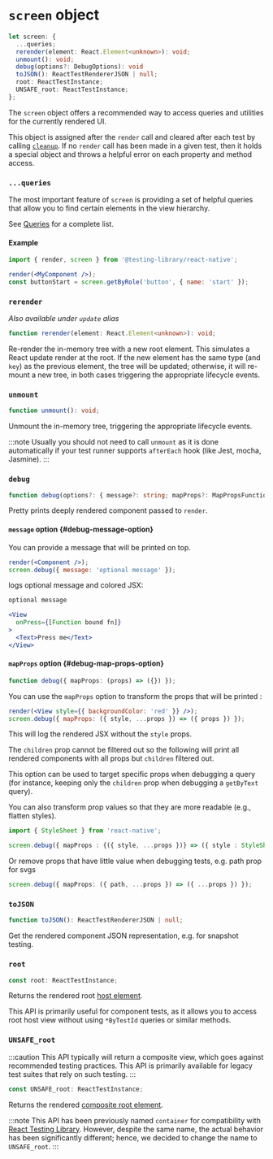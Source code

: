 # `screen` object

```ts
let screen: {
  ...queries;
  rerender(element: React.Element<unknown>): void;
  unmount(): void;
  debug(options?: DebugOptions): void
  toJSON(): ReactTestRendererJSON | null;
  root: ReactTestInstance;
  UNSAFE_root: ReactTestInstance;
};
```

The `screen` object offers a recommended way to access queries and utilities for the currently rendered UI.

This object is assigned after the `render` call and cleared after each test by calling [`cleanup`](other#cleanup). If no `render` call has been made in a given test, then it holds a special object and throws a helpful error on each property and method access.

### `...queries`

The most important feature of `screen` is providing a set of helpful queries that allow you to find certain elements in the view hierarchy.

See [Queries](./Queries.md) for a complete list.

#### Example

```jsx
import { render, screen } from '@testing-library/react-native';

render(<MyComponent />);
const buttonStart = screen.getByRole('button', { name: 'start' });
```

### `rerender`

_Also available under `update` alias_

```ts
function rerender(element: React.Element<unknown>): void;
```

Re-render the in-memory tree with a new root element. This simulates a React update render at the root. If the new element has the same type (and `key`) as the previous element, the tree will be updated; otherwise, it will re-mount a new tree, in both cases triggering the appropriate lifecycle events.

### `unmount`

```ts
function unmount(): void;
```

Unmount the in-memory tree, triggering the appropriate lifecycle events.

:::note
Usually you should not need to call `unmount` as it is done automatically if your test runner supports `afterEach` hook (like Jest, mocha, Jasmine).
:::

### `debug`

```ts
function debug(options?: { message?: string; mapProps?: MapPropsFunction }): void;
```

Pretty prints deeply rendered component passed to `render`.

#### `message` option {#debug-message-option}

You can provide a message that will be printed on top.

```jsx
render(<Component />);
screen.debug({ message: 'optional message' });
```

logs optional message and colored JSX:

```jsx
optional message

<View
  onPress={[Function bound fn]}
>
  <Text>Press me</Text>
</View>
```

#### `mapProps` option {#debug-map-props-option}

```ts
function debug({ mapProps: (props) => ({}) });
```

You can use the `mapProps` option to transform the props that will be printed :

```jsx
render(<View style={{ backgroundColor: 'red' }} />);
screen.debug({ mapProps: ({ style, ...props }) => ({ props }) });
```

This will log the rendered JSX without the `style` props.

The `children` prop cannot be filtered out so the following will print all rendered components with all props but `children` filtered out.

This option can be used to target specific props when debugging a query (for instance, keeping only the `children` prop when debugging a `getByText` query).

You can also transform prop values so that they are more readable (e.g., flatten styles).

```ts
import { StyleSheet } from 'react-native';

screen.debug({ mapProps : {({ style, ...props })} => ({ style : StyleSheet.flatten(style), ...props }) });
```

Or remove props that have little value when debugging tests, e.g. path prop for svgs

```ts
screen.debug({ mapProps: ({ path, ...props }) => ({ ...props }) });
```

### `toJSON`

```ts
function toJSON(): ReactTestRendererJSON | null;
```

Get the rendered component JSON representation, e.g. for snapshot testing.

### `root`

```ts
const root: ReactTestInstance;
```

Returns the rendered root [host element](testing-env#host-and-composite-components).

This API is primarily useful for component tests, as it allows you to access root host view without using `*ByTestId` queries or similar methods.

### `UNSAFE_root`

:::caution
This API typically will return a composite view, which goes against recommended testing practices. This API is primarily available for legacy test suites that rely on such testing.
:::

```ts
const UNSAFE_root: ReactTestInstance;
```

Returns the rendered [composite root element](testing-env#host-and-composite-components).

:::note
This API has been previously named `container` for compatibility with [React Testing Library](https://testing-library.com/docs/react-testing-library/other#container-1). However, despite the same name, the actual behavior has been significantly different; hence, we decided to change the name to `UNSAFE_root`.
:::
